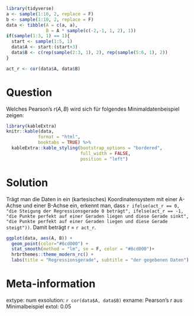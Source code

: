 
```r
library(tidyverse)
a <- sample(1:10, 2, replace = F)
b <- sample(1:10, 2, replace = F)
data <- tibble(A = c(a, a),
               B = A * sample(c(-2,-1, 1, 2), 1))
if(sample(1:3, 1) == 1){
  start <- sample(1:5, 1)
  data$A <- start:(start+3)
  data$B <- c(rep(sample(2:3, 1), 2), rep(sample(5:6, 1), 2))
}

act_r <- cor(data$A, data$B)
```

Question
========
Welches Pearson's $r(A,B)$ wird sich für folgendes Minimaldatenbeispiel zeigen:

```r
library(kableExtra)
knitr::kable(data, 
            format = "html", 
            booktabs = TRUE) %>% 
  kableExtra::kable_styling(bootstrap_options = "bordered", 
                            full_width = FALSE, 
                            position = "left")
```


Solution
========
Trägt man die Daten in ein (kartesisches) Koordinatensystem mit einer A-Achse und einer B-Achse ein, erkennt man, dass `r ifelse(act_r == 0, "die Steigung der Regressionsgerade 0 beträgt", ifelse(act_r == -1, "die Punkte perfekt auf einer Geraden liegen und diese Gerade sinkt", "die Punkte perfekt auf einer Geraden liegen und diese Gerade steigt"))`. Damit beträgt r = `r act_r`.


```r
ggplot(data, aes(A, B)) + 
  geom_point(color="#8cd000") + 
  stat_smooth(method = "lm", se = F, color = "#8cd000")+
  hrbrthemes::theme_modern_rc() + 
  labs(title = "Regressionsgerade", subtitle = "der gegebenen Daten")
```



Meta-information
================
extype: num
exsolution: `r cor(data$A, data$B)`
exname: Pearson's r aus Minimalbeispiel
extol: 0.05